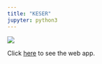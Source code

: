 ---
title: "KESER"
jupyter: python3
---


![](/images/kesernetwork.png)

Click [here](https://dev.parse-health.org/shiny/kesernetwork/) to see the web app.
